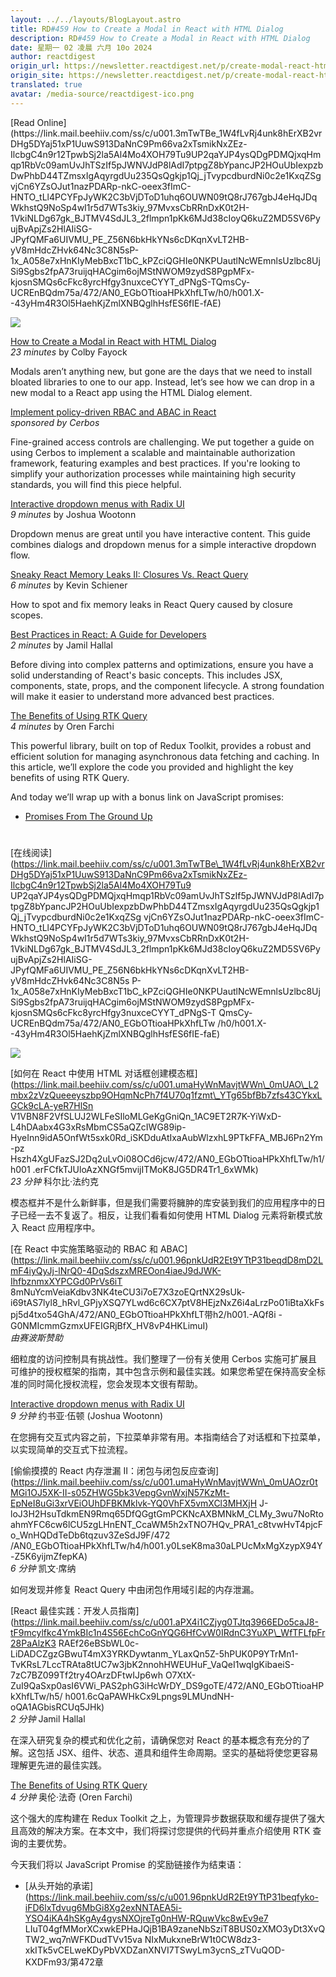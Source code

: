 ```yaml
---
layout: ../../layouts/BlogLayout.astro
title: RD#459 How to Create a Modal in React with HTML Dialog
description: RD#459 How to Create a Modal in React with HTML Dialog
date: 星期一 02 凌晨 六月 10o 2024
author: reactdigest
origin_url: https://newsletter.reactdigest.net/p/create-modal-react-html-dialog
origin_site: https://newsletter.reactdigest.net/p/create-modal-react-html-dialog
translated: true
avatar: /media-source/reactdigest-ico.png
---
```



<Reference client:only="react" title="RD#459 How to Create a Modal in React with HTML Dialog" url="https://newsletter.reactdigest.net/p/create-modal-react-html-dialog" />

<Detail client:only="react">
	[Read Online](https://link.mail.beehiiv.com/ss/c/u001.3mTwTBe_1W4fLvRj4unk8hErXB2vrDHg5DYaj51xP1UuwS913DaNnC9Pm66va2xTsmikNxZEz-IlcbgC4n9r12TpwbSj2la5Al4Mo4XOH79Tu9UP2qaYJP4ysQDgPDMQjxqHmqp1RbVc09amUvJhTSzIf5pJWNVJdP8lAdI7ptpgZ8bYpancJP2HOuUbIexpzbDwPhbD44TZmsxIgAqyrgdUu235QsQgkjp1Qj_jTvypcdburdNi0c2e1KxqZSgvjCn6YZsOJut1nazPDARp-nkC-oeex3fImC-HNTO_tLl4PCYFpJyWK2C3bVjDToD1uhq6OUWN09tQ8rJ767gbJ4eHqJDqWkhstQ9NoSp4wI1r5d7WTs3kiy_97MvxsCbRRnDxK0t2H-1VkiNLDg67gk_BJTMV4SdJL3_2flmpn1pKk6MJd38cIoyQ6kuZ2MD5SV6PyujBvApjZs2HlAIiSG-JPyfQMFa6UIVMU_PE_Z56N6bkHkYNs6cDKqnXvLT2HB-yV8mHdcZHvk64Nc3C8N5sP-1x_A058e7xHnKIyMebBxcT1bC_kPZciQGHIe0NKPUautlNcWEmnlsUzlbc8UjSi9Sgbs2fpA73ruijqHACgim6ojMStNWOM9zydS8PgpMFx-kjosnSMQs6cFkc8yrcHfgy3nuxceCYYT_dPNgS-TQmsCy-UCREnBQdm75a/472/AN0_EGbOTtioaHPkXhfLTw/h0/h001.X--43yHm4R3Ol5HaehKjZmlXNBQglhHsfES6fIE-fAE)

![](https://link.mail.beehiiv.com/ss/o/u001.Btu2bd7uwPPtNpvEhFUmtA/472/AN0_EGbOTtioaHPkXhfLTw/ho.gif)

[How to Create a Modal in React with HTML Dialog](https://link.mail.beehiiv.com/ss/c/u001.umaHyWnMavjtWWn_0mUAO_L2mbx2zVzQueeeyszbp9OHqmNcPh7f4U70q1fzmt_YTg65bfBb7zfs43CYkxLGCk9cLA-yeR7HlSnV1VBN8F2VfSlUJ2WLFeSIloMLGeKgGniQn_1AC9ET2R7K-YiWxD-L4hDAabx4G3xRsMbmCS5aQZcIWG89ip-HyeInn9idA5OnfWt5sxk0Rd_iSKDduAtIxaAubWlzxhL9PTkFFA_MBJ6Pn2Ym-pzHszh4XgUFazSJ2Dq2uLvOi08OCd6jcw/472/AN0_EGbOTtioaHPkXhfLTw/h1/h001.erFCfkTJUloAzXNGf5mvijITMoK8JG5DR4Tr1_6xWMk)  
_23 minutes_ by Colby Fayock

Modals aren’t anything new, but gone are the days that we need to install bloated libraries to one to our app. Instead, let’s see how we can drop in a new modal to a React app using the HTML Dialog element.

[Implement policy-driven RBAC and ABAC in React](https://link.mail.beehiiv.com/ss/c/u001.96pnkUdR2Et9YTtP31beqdD8mD2LmF4iyQyJj-lNrQ0-4DqSdszxMREOon4iaeJ9dJWK-IhfbznmxXYPCGd0PrVs6iT8mNuYcMVeiaKdbv3NK4teCU3i7oE7X3zoEQrtNX29sUk-i69tAS7lyl8_hRvl_GPjyXSQ7YLwd6c6CX7ptV8HEjzNxZ6i4aLrzPo01iBtaXkFspj5d4txo54GhA/472/AN0_EGbOTtioaHPkXhfLTw/h2/h001.-AQf8i-G0NMIcmmGzmxUFEIGRjBfX_HV8vP4HKLimuI)  
_sponsored by Cerbos_

Fine-grained access controls are challenging. We put together a guide on using Cerbos to implement a scalable and maintainable authorization framework, featuring examples and best practices. If you're looking to simplify your authorization processes while maintaining high security standards, you will find this piece helpful.

[Interactive dropdown menus with Radix UI](https://link.mail.beehiiv.com/ss/c/u001.96pnkUdR2Et9YTtP31beqTbOBVb2nf1lhWB8eAomJogS8yLYMU8SUBYjwn4wUmmqeCVi3jn_fLqmpolATwxx3MGMmq8H6NlMsHkm2vaffeoADrneKZEcYM0s-YEX9zHwJa9-Ah28CJHN3wJrAOYi3Bno939RO1f1rS9GEWxLhwkt1psowHnMxy2DDtjWXqmx2Ca3-2PuN4MNl0wbRmO8ivvbSaaMwBhh9y6I9InXM4cRJ0zx8BCrxmwQOvV2rOM7/472/AN0_EGbOTtioaHPkXhfLTw/h3/h001.OsXViIQVPH-V69moEoCCCxdzH6epuHHbZ9e_uqS82co)  
_9 minutes_ by Joshua Wootonn

Dropdown menus are great until you have interactive content. This guide combines dialogs and dropdown menus for a simple interactive dropdown flow.

[Sneaky React Memory Leaks II: Closures Vs. React Query](https://link.mail.beehiiv.com/ss/c/u001.umaHyWnMavjtWWn_0mUAOzr0tMGi1OJ5XK-II-s05ZHWG5bk3VepgGvnWxjN57KzMt-EpNeI8uGi3xrVEiOUhDFBKMklvk-YQ0VhFX5vmXCl3MHXjHJ-loJ3H2HsuTdkmEN9Rmq65DfQGgtGmPCKNcAXBMNkM_CLMy_3wu7NoRtoahmYFC6cw6lCU5zgLHnENT_CcaWM5h2xTNO7HQv_PRA1_c8tvwHvT4pjcFo_WnHQDdTeDb6tqzuv3ZeSdJ9F/472/AN0_EGbOTtioaHPkXhfLTw/h4/h001.y0LseK8ma30aLPUcMxMgXzypX94Y-Z5K6yijmZfepKA)  
_6 minutes_ by Kevin Schiener

How to spot and fix memory leaks in React Query caused by closure scopes.

[Best Practices in React: A Guide for Developers](https://link.mail.beehiiv.com/ss/c/u001.aPX4i1CZjyg0TJtq3966EDo5caJ8-tF9mcylfkc4YmkBIc1n4S56EchCoGnYQG6HfCvW0IRdnC3YuXP_WfTFLfpFr28PaAlzK3RAEf26eBSbWL0c-LiDADCZgzGBwuT4mX3YRKDywtanm_YLaxQn5Z-5hPUK0P9YTrMn1-TvKRsL7LccTRata8tUC7w3jbK2nnohHWEUHuF_VaQeI1wqIgKibaeiS-7zC7BZ099Tf2try4OArzDFtwIJp6whO7XtX-ZuI9QaSxp0asI6VWi_PAS2phG3iHcWrDY_DS9goTE/472/AN0_EGbOTtioaHPkXhfLTw/h5/h001.6cQaPAWHkCx9Lpngs9LMUndNH-oQA1AGbisRCUq5JHk)  
_2 minutes_ by Jamil Hallal

Before diving into complex patterns and optimizations, ensure you have a solid understanding of React's basic concepts. This includes JSX, components, state, props, and the component lifecycle. A strong foundation will make it easier to understand more advanced best practices.

[The Benefits of Using RTK Query](https://link.mail.beehiiv.com/ss/c/u001.GyLXS_kgZ_zhliVlX2b_SQnXmxwLpUR6KT2YAxZ52G04Zz4_5L2RwkxTHn208Zwl759zX76F_CI-6VHmKpLx4-xF0Vm6a21FNQOWmeYVGxnIACyir5XhJJaIOe6Sj0TR8ml4mqccngSzIDmPyygeBJ5K504i93fgd5Zfkbz46hscH1u29i-1NEY_KWXZ-Z3z8Pjuk246NMyMYTwJdPNLYIppJuTagubTJJHVzk3WcZOXIkX7zW5fvWSbpIzu0Op3ap_gw2KjiYyjKt9WrFFlIdTfjEv7QdDrfuRnWmNG2u0/472/AN0_EGbOTtioaHPkXhfLTw/h6/h001.ZCeAmqRYF3EZxRMr5IsEOmcj1LM6qvQX6Yjdjgc-quY)  
_4 minutes_ by Oren Farchi

This powerful library, built on top of Redux Toolkit, provides a robust and efficient solution for managing asynchronous data fetching and caching. In this article, we’ll explore the code you provided and highlight the key benefits of using RTK Query.

And today we’ll wrap up with a bonus link on JavaScript promises:

*   [Promises From The Ground Up](https://link.mail.beehiiv.com/ss/c/u001.96pnkUdR2Et9YTtP31beqfyko-iFD6lxTdvug6MbGi8Xg2exNNTAEA5i-YSO4iKA4hSKgAy4gysNXOjreTg0nHW-RQuwVkc8wEv9e7LIuT04gfMMoRXCxwkEPHaJQjB1BA9zaneNbSziT8BUS0zXMO3yDt3XvQTW2_wq7nWFKDudTVv15vaNIxMukxneBrW1t0CW8dz3-xkITk5vCELweKDyPbVXDZanXNVI7TSwyLm3ycnS_zTVuQOD-KXDFm93/472/AN0_EGbOTtioaHPkXhfLTw/h7/h001.mYayG9V8zOkfsLM5Zimg5R_7Wk4VPDioGu28axddGkg)
    

#
</Detail>

\[在线阅读]\(https://link.mail.beehiiv.com/ss/c/u001.3mTwTBe\_1W4fLvRj4unk8hErXB2vrDHg5DYaj51xP1UuwS913DaNnC9Pm66va2xTsmikNxZEz-IlcbgC4n9r12TpwbSj2la5Al4Mo4XOH79Tu9 UP2qaYJP4ysQDgPDMQjxqHmqp1RbVc09amUvJhTSzIf5pJWNVJdP8lAdI7ptpgZ8bYpancJP2HOuUbIexpzbDwPhbD44TZmsxIgAqyrgdUu235QsQgkjp1Qj\_jTvypcdburdNi0c2e1KxqZSg vjCn6YZsOJut1nazPDARp-nkC-oeex3fImC-HNTO\_tLl4PCYFpJyWK2C3bVjDToD1uhq6OUWN09tQ8rJ767gbJ4eHqJDqWkhstQ9NoSp4wI1r5d7WTs3kiy\_97MvxsCbRRnDxK0t2H- 1VkiNLDg67gk\_BJTMV4SdJL3\_2flmpn1pKk6MJd38cIoyQ6kuZ2MD5SV6PyujBvApjZs2HlAIiSG-JPyfQMFa6UIVMU\_PE\_Z56N6bkHkYNs6cDKqnXvLT2HB-yV8mHdcZHvk64Nc3C8N5s P-1x\_A058e7xHnKIyMebBxcT1bC\_kPZciQGHIe0NKPUautlNcWEmnlsUzlbc8UjSi9Sgbs2fpA73ruijqHACgim6ojMStNWOM9zydS8PgpMFx-kjosnSMQs6cFkc8yrcHfgy3nuxceCYYT\_dPNgS-T QmsCy-UCREnBQdm75a/472/AN0\_EGbOTtioaHPkXhfLTw /h0/h001.X--43yHm4R3Ol5HaehKjZmlXNBQglhHsfES6fIE-faE)

![](https://link.mail.beehiiv.com/ss/o/u001.Btu2bd7uwPPtNpvEhFUmtA/472/AN0_EGbOTtioaHPkXhfLTw/ho.gif)

\[如何在 React 中使用 HTML 对话框创建模态框]\(https://link.mail.beehiiv.com/ss/c/u001.umaHyWnMavjtWWn\_0mUAO\_L2mbx2zVzQueeeyszbp9OHqmNcPh7f4U70q1fzmt\_YTg65bfBb7zfs43CYkxLGCk9cLA-yeR7HlSn V1VBN8F2VfSLUJ2WLFeSIloMLGeKgGniQn\_1AC9ET2R7K-YiWxD-L4hDAabx4G3xRsMbmCS5aQZcIWG89ip-HyeInn9idA5OnfWt5sxk0Rd\_iSKDduAtIxaAubWlzxhL9PTkFFA\_MBJ6Pn2Ym-pz Hszh4XgUFazSJ2Dq2uLvOi08OCd6jcw/472/AN0\_EGbOTtioaHPkXhfLTw/h1/h001 .erFCfkTJUloAzXNGf5mvijITMoK8JG5DR4Tr1\_6xWMk)\
*23 分钟* 科尔比·法约克

模态框并不是什么新鲜事，但是我们需要将臃肿的库安装到我们的应用程序中的日子已经一去不复返了。相反，让我们看看如何使用 HTML Dialog 元素将新模式放入 React 应用程序中。

\[在 React 中实施策略驱动的 RBAC 和 ABAC]\(https://link.mail.beehiiv.com/ss/c/u001.96pnkUdR2Et9YTtP31beqdD8mD2LmF4iyQyJj-lNrQ0-4DqSdszxMREOon4iaeJ9dJWK-IhfbznmxXYPCGd0PrVs6iT 8mNuYcmVeiaKdbv3NK4teCU3i7oE7X3zoEQrtNX29sUk-i69tAS7lyl8\_hRvl\_GPjyXSQ7YLwd6c6CX7ptV8HEjzNxZ6i4aLrzPo01iBtaXkFspj5d4txo54GhA/472/AN0\_EGbOTtioaHPkXhfLT带h2/h001.-AQf8i -G0NMIcmmGzmxUFEIGRjBfX\_HV8vP4HKLimuI)\
*由赛波斯赞助*

细粒度的访问控制具有挑战性。我们整理了一份有关使用 Cerbos 实施可扩展且可维护的授权框架的指南，其中包含示例和最佳实践。如果您希望在保持高安全标准的同时简化授权流程，您会发现本文很有帮助。

[Interactive dropdown menus with Radix UI](https://link.mail.beehiiv.com/ss/c/u001.96pnkUdR2Et9YTtP31beqTbOBVb2nf1lhWB8eAomJogS8yLYMU8SUBYjwn4wUmmqeCVi3jn_fLqmpolATwxx3MGMmq8H6NlMsHkm2vaffeoADrneKZEcYM0s-YEX9zHwJa9-Ah28CJHN3wJrAOYi3Bno939RO1f1rS9GEWxLhwkt1psowHnMxy2DDtjWXqmx2Ca3-2PuN4MNl0wbRmO8ivvbSaaMwBhh9y6I9InXM4cRJ0zx8BCrxmwQOvV2rOM7/472/AN0_EGbOTtioaHPkXhfLTw/h3/h001.OsXViIQVPH-V69moEoCCCxdzH6epuHHbZ9e_uqS82co)\
*9 分钟* 约书亚·伍顿 (Joshua Wootonn)

在您拥有交互式内容之前，下拉菜单非常有用。本指南结合了对话框和下拉菜单，以实现简单的交互式下拉流程。

\[偷偷摸摸的 React 内存泄漏 II：闭包与闭包反应查询]\(https://link.mail.beehiiv.com/ss/c/u001.umaHyWnMavjtWWn\_0mUAOzr0tMGi1OJ5XK-II-s05ZHWG5bk3VepgGvnWxjN57KzMt-EpNeI8uGi3xrVEiOUhDFBKMklvk-YQ0VhFX5vmXCl3MHXjH J-loJ3H2HsuTdkmEN9Rmq65DfQGgtGmPCKNcAXBMNkM\_CLMy\_3wu7NoRtoahmYFC6cw6lCU5zgLHnENT\_CcaWM5h2xTNO7HQv\_PRA1\_c8tvwHvT4pjcFo\_WnHQDdTeDb6tqzuv3ZeSdJ9F/472 /AN0\_EGbOTtioaHPkXhfLTw/h4/h001.y0LseK8ma30aLPUcMxMgXzypX94Y-Z5K6yijmZfepKA)\
*6 分钟* 凯文·席纳

如何发现并修复 React Query 中由闭包作用域引起的内存泄漏。

\[React 最佳实践：开发人员指南]\(https://link.mail.beehiiv.com/ss/c/u001.aPX4i1CZjyg0TJtq3966EDo5caJ8-tF9mcylfkc4YmkBIc1n4S56EchCoGnYQG6HfCvW0IRdnC3YuXP\_WfTFLfpFr28PaAlzK3 RAEf26eBSbWL0c-LiDADCZgzGBwuT4mX3YRKDywtanm\_YLaxQn5Z-5hPUK0P9YTrMn1-TvKRsL7LccTRAta8tUC7w3jbK2nnohHWEUHuF\_VaQeI1wqIgKibaeiS-7zC7BZ099Tf2try4OArzDFtwIJp6wh O7XtX-ZuI9QaSxp0asI6VWi\_PAS2phG3iHcWrDY\_DS9goTE/472/AN0\_EGbOTtioaHPkXhfLTw/h5/ h001.6cQaPAWHkCx9Lpngs9LMUndNH-oQA1AGbisRCUq5JHk)\
*2 分钟* Jamil Hallal

在深入研究复杂的模式和优化之前，请确保您对 React 的基本概念有充分的了解。这包括 JSX、组件、状态、道具和组件生命周期。坚实的基础将使您更容易理解更先进的最佳实践。

[The Benefits of Using RTK Query](https://link.mail.beehiiv.com/ss/c/u001.GyLXS_kgZ_zhliVlX2b_SQnXmxwLpUR6KT2YAxZ52G04Zz4_5L2RwkxTHn208Zwl759zX76F_CI-6VHmKpLx4-xF0Vm6a21FNQOWmeYVGxnIACyir5XhJJaIOe6Sj0TR8ml4mqccngSzIDmPyygeBJ5K504i93fgd5Zfkbz46hscH1u29i-1NEY_KWXZ-Z3z8Pjuk246NMyMYTwJdPNLYIppJuTagubTJJHVzk3WcZOXIkX7zW5fvWSbpIzu0Op3ap_gw2KjiYyjKt9WrFFlIdTfjEv7QdDrfuRnWmNG2u0/472/AN0_EGbOTtioaHPkXhfLTw/h6/h001.ZCeAmqRYF3EZxRMr5IsEOmcj1LM6qvQX6Yjdjgc-quY)\
*4 分钟* 奥伦·法奇 (Oren Farchi)

这个强大的库构建在 Redux Toolkit 之上，为管理异步数据获取和缓存提供了强大且高效的解决方案。在本文中，我们将探讨您提供的代码并重点介绍使用 RTK 查询的主要优势。

今天我们将以 JavaScript Promise 的奖励链接作为结束语：

* \[从头开始的承诺]\(https://link.mail.beehiiv.com/ss/c/u001.96pnkUdR2Et9YTtP31beqfyko-iFD6lxTdvug6MbGi8Xg2exNNTAEA5i-YSO4iKA4hSKgAy4gysNXOjreTg0nHW-RQuwVkc8wEv9e7 LIuT04gfMMorXCxwkEPHaJQjB1BA9zaneNbSziT8BUS0zXMO3yDt3XvQTW2\_wq7nWFKDudTVv15va NIxMuk​​xneBrW1t0CW8dz3-xkITk5vCELweKDyPbVXDZanXNVI7TSwyLm3ycnS\_zTVuQOD-KXDFm93/第472章

#


